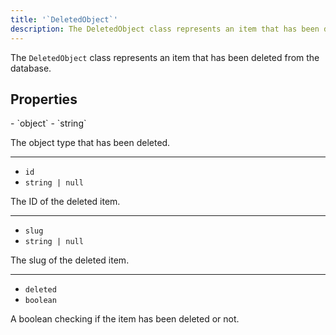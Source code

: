 ```yaml
---
title: '`DeletedObject`'
description: The DeletedObject class represents an item that has been deleted from the database.
---
```


The `DeletedObject` class represents an item that has been deleted from the database.

## Properties

<Properties>
  - `object`
  - `string`

  The object type that has been deleted.

  ---

  - `id`
  - `string | null`

  The ID of the deleted item.

  ---

  - `slug`
  - `string | null`

  The slug of the deleted item.

  ---

  - `deleted`
  - `boolean`

  A boolean checking if the item has been deleted or not.
</Properties>
